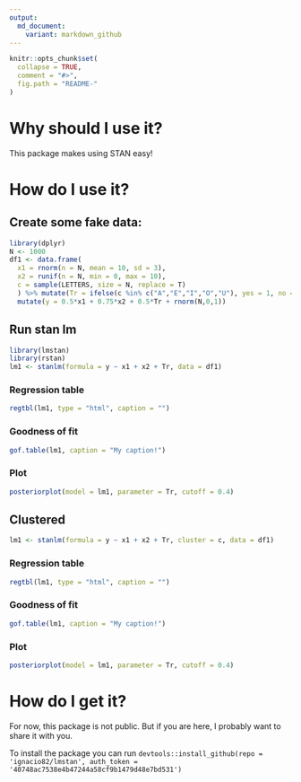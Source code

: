 ```yaml
---
output:
  md_document:
    variant: markdown_github
---
```


<!-- README.md is generated from README.Rmd. Please edit that file -->

```r
knitr::opts_chunk$set(
  collapse = TRUE,
  comment = "#>",
  fig.path = "README-"
)
```

# Why should I use it?

This package makes using STAN easy!

# How do I use it?

## Create some fake data:

```r
library(dplyr)
N <- 1000
df1 <- data.frame(
  x1 = rnorm(n = N, mean = 10, sd = 3),
  x2 = runif(n = N, min = 0, max = 10),
  c = sample(LETTERS, size = N, replace = T)
  ) %>% mutate(Tr = ifelse(c %in% c("A","E","I","O","U"), yes = 1, no = 0)) %>%
  mutate(y = 0.5*x1 + 0.75*x2 + 0.5*Tr + rnorm(N,0,1))

```

## Run stan lm

```r
library(lmstan)
library(rstan)
lm1 <- stanlm(formula = y ~ x1 + x2 + Tr, data = df1)

```

### Regression table

```r
regtbl(lm1, type = "html", caption = "")
```

### Goodness of fit
```r
gof.table(lm1, caption = "My caption!")

```

### Plot

```r
posteriorplot(model = lm1, parameter = Tr, cutoff = 0.4)
```

## Clustered

```r
lm1 <- stanlm(formula = y ~ x1 + x2 + Tr, cluster = c, data = df1)
```

### Regression table

```r
regtbl(lm1, type = "html", caption = "")
```

### Goodness of fit
```r
gof.table(lm1, caption = "My caption!")

```

### Plot

```r
posteriorplot(model = lm1, parameter = Tr, cutoff = 0.4)
```


# How do I get it?

For now, this package is not public. But if you are here, I probably want to share it with you.

To install the package you can run `devtools::install_github(repo = 'ignacio82/lmstan', auth_token = '40748ac7538e4b47244a58cf9b1479d48e7bd531')`
